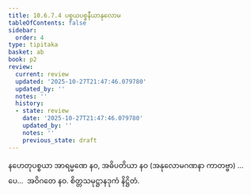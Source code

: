 ```yaml
---
title: 10.6.7.4 ပစ္စယပစ္စနီယာနုလောမ
tableOfContents: false
sidebar:
  order: 4
type: tipitaka
basket: ab
book: p2
review:
  current: review
  updated: '2025-10-27T21:47:46.079780'
  updated_by: ''
  notes: ''
  history:
  - state: review
    date: '2025-10-27T21:47:46.079780'
    updated_by: ''
    notes: ''
    previous_state: draft
---
```



<ReviewStatus review={frontmatter.review} showDetails={true} />

<HypothesisAnnotation frontmatter={frontmatter} />

<DynamicBreadcrumb />

<Division number="238" book="p2" e="ch" v="38" p="145">

<Paragraph number="2908" book="p2">
နဟေတုပစ္စယာ အာရမ္မဏေ နဝ, အဓိပတိယာ နဝ (အနုလောမဂဏနာ ကာတဗ္ဗာ) …ပေ…  အဝိဂတေ နဝ.

</Paragraph>
</Division>

<Paragraph number="2909" type="center" book="p2">
စိတ္တသမုဋ္ဌာနဒုကံ နိဋ္ဌိတံ.
</Paragraph>